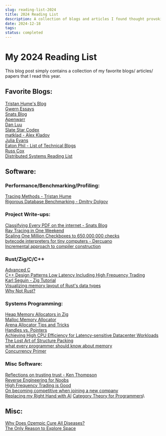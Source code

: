 ```yaml
---
slug: reading-list-2024
title: 2024 Reading List
description: A collection of blogs and articles I found thought provoking this year.
date: 2024-12-18
tags: 
status: completed
---
```

# My 2024 Reading List
This blog post simply contains a collection of my favorite blogs/ articles/ papers that I read this year.

## Favorite Blogs:
[Tristan Hume's Blog](https://thume.ca)\
[Gwern Essays](https://gwern.net/index)\
[Snats Blog](https://snats.xyz/pages/articles.html)\
[Apenwarr](https://apenwarr.ca/log/)\
[Dan Luu](https://danluu.com/)\
[Slate Star Codex](https://slatestarcodex.com/)\
[matklad - Alex Kladov](https://matklad.github.io/)\
[Julia Evans](https://jvns.ca/)\
[Eaton Phil - List of Technical Blogs](https://eatonphil.com/blogs.html)\
[Russ Cox](https://research.swtch.com/)\
[Distributed Systems Reading List](https://dancres.github.io/Pages/)


## Software:
### Performance/Benchmarking/Profiling:
[Tracing Methods - Tristan Hume](https://thume.ca/2023/12/02/tracing-methods/)\
[Rigorous Database Benchmarking - Dmitry Dolgov](https://erthalion.info/2023/12/29/statistics-and-benchmarking/)

### Project Write-ups:
[Classifying Every PDF on the internet - Snats Blog](https://snats.xyz/pages/articles/classifying_a_bunch_of_pdfs.html)\
[Ray Tracing in One Weekend](https://raytracing.github.io/books/RayTracingInOneWeekend.html#overview)\
[Scaling One Million Checkboxes to 650,000,000 checks](http://eieio.games/essays/scaling-one-million-checkboxes/)\
[bytecode interpreters for tiny computers - Dercuano](https://dercuano.github.io/notes/tiny-interpreters-for-microcontrollers.html)\
[Incremental approach to compiler construction](http://scheme2006.cs.uchicago.edu/11-ghuloum.pdf)

### Rust/Zig/C/C++
[Advanced C](https://youtube.com/playlist?list=PL71Y0EmrppR0KyZvQWj63040UEzKQU7n8&si=yo13WKyeEzFDyil9)\
[C++ Design Patterns Low Latency Including High Frequency  Trading](https://arxiv.org/pdf/2309.04259)\
[Karl Seguin - Zig Tutorial](https://www.openmymind.net/)\
[Visualizing memory layout of Rust's data types](https://youtu.be/7_o-YRxf_cc?si=N2tdXKVemVU8zl59)\
[Why Not Rust?](https://matklad.github.io/2020/09/20/why-not-rust.html)

### Systems Programming:
[Heap Memory Allocators in Zig](https://www.openmymind.net/learning_zig/heap_memory/#heap_memory)\
[Malloc Memory Allocator](https://gee.cs.oswego.edu/dl/html/malloc.html)\
[Arena Allocator Tips and Tricks](https://nullprogram.com/blog/2023/09/27/)\
[Handles vs. Pointers](https://floooh.github.io/2018/06/17/handles-vs-pointers.html)\
[Achieving High CPU Efficiency for Latency-sensitive Datacenter Workloads](https://www.usenix.org/conference/nsdi19/presentation/ousterhout)\
[The Lost Art of Structure Packing](http://www.catb.org/esr/structure-packing/)\
[what every programmer should know about memory](https://people.freebsd.org/~lstewart/articles/cpumemory.pdf)\
[Concurrency Primer](https://assets.bitbashing.io/papers/concurrency-primer.pdf)

### Misc Software:
[Reflections on trusting trust - Ken Thompson](https://www.cs.cmu.edu/~rdriley/487/papers/Thompson_1984_ReflectionsonTrustingTrust.pdf)\
[Reverse Engineering for Noobs](https://x86re.com/)\
[High Frequency Trading is Good](https://www.cremieux.xyz/p/high-frequency-trading-is-good)\
[On becoming competitive when joining a new company](https://ludwigabap.bearblog.dev/on-becoming-competitive-when-joining-a-new-company/)\
[Replacing my Right Hand with AI](https://erikschluntz.com/software/2024/07/30/code-with-ai.html)
[Category Theory for Programmers](https://bartoszmilewski.com/2014/10/28/category-theory-for-programmers-the-preface/)\

## Misc:
[Why Does Ozempic Cure All Diseases?](https://www.astralcodexten.com/p/why-does-ozempic-cure-all-diseases?publication_id=89120&utm_campaign=email-post-title&r=3l29m&utm_medium=email)\
[The Only Reason to Explore Space](https://www.palladiummag.com/2023/08/16/the-only-reason-to-explore-space/)
